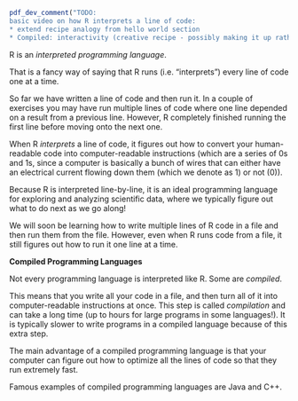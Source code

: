 ```r
pdf_dev_comment("TODO: 
basic video on how R interprets a line of code: 
* extend recipe analogy from hello world section
* Compiled: interactivity (creative recipe - possibly making it up rather than following a pre-defined recipe) vs speed (optimizing recipe steps)")
```

R is an *interpreted programming language*.

That is a fancy way of saying that R runs (i.e. "interprets") every line of code one at a time.

So far we have written a line of code and then run it. In a couple of exercises you may have run multiple lines of code where one line depended on a result from a previous line. However, R completely finished running the first line before moving onto the next one.

When R *interprets* a line of code, it figures out how to convert your human-readable code into computer-readable instructions (which are a series of 0s and 1s, since a computer is basically a bunch of wires that can either have an electrical current flowing down them (which we denote as 1) or not (0)).

Because R is interpreted line-by-line, it is an ideal programming language for exploring and analyzing scientific data, where we typically figure out what to do next as we go along!

<!-- TODO: 
Expressions and how they are evaluated. Lines and files.
-->

We will soon be learning how to write multiple lines of R code in a file and then run them from the file. However, even when R runs code from a file, it still figures out how to run it one line at a time.

::: {.info-box .callout-tip}
**Compiled Programming Languages**

Not every programming language is interpreted like R. Some are *compiled*. 

This means that you write all your code in a file, and then turn all of it into computer-readable instructions at once. This step is called *compilation* and can take a long time (up to hours for large programs in some languages!). It is typically slower to write programs in a compiled language because of this extra step.

The main advantage of a compiled programming language is that your computer can figure out how to optimize all the lines of code so that they run extremely fast.

Famous examples of compiled programming languages are Java and C++.
:::